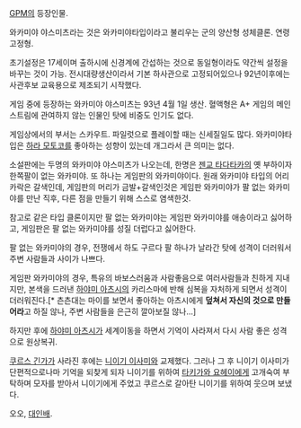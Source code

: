 [[GPM]]의 등장인물.

와카미야 야스미츠라는 것은 와카미야타입이라고 불리우는 군의 양산형 성체클론.
연령고정형.

초기설정은 17세이며 출하시에 신경계에 간섭하는 것으로 동일형이라도 약간씩 설정을 바꾸는 것이 가능.
전시대량생산이라서 기본 하사관으로 고정되어있으나 92년이후에는 사관후보 교육용으로 제조되기 시작했다.

게임 중에 등장하는 와카미야 야스미츠는 93년 4월 1일 생산. 혈액형은 A+
게임의 메인스트림에 관여하지 않는 인물인 탓에 비중도 인기도 없다.

게임상에서의 부서는 스카우트.
파일럿으로 플레이할 때는 신세질일도 많다.
와카미야타입은 [[하라 모토코]]를 좋아하는 성향이 있는데 개그라서 큰 의미는 없다.

소설판에는 두명의 와카미야 야스미츠가 나오는데, 한명은 [[젠교 타다타카]]의 옛 부하이자 한쪽팔이 없는 와카미야. 또 하나는 게임판의 와카미야이다. 원래 와카미야 타입의 어리카락은 갈색인데, 게임판의 머리가 금발+갈색인것은 게임판 와카미야가 팔 없는 와카미야를 만난 직후, 다른 점을 만들기 위해 스스로 염색한것.

참고로 같은 타입 클론이지만 팔 없는 와카미야는 게임판 와카미야를 애송이라고 싫어하고, 게임판은 팔 없는 와카미야를 성질 더럽다고 싫어한다.

팔 없는 와카미야의 경우, 전쟁에서 하도 구르다 팔 하나가 날라간 탓에 성격이 더러워서 주변 사람들과 사이가 나쁘다.

게임판 와카미야의 경우, 특유의 바보스러움과 사람좋음으로 여러사람들과 친하게 지내지만, 본색을 드러낸 [[하야미 아츠시]]의 카리스마에 반해 심복을 자처하게 되면서 성격이 더러워진다.[* 츤츤대는 마이를 보면서 좋아하는 아츠시에게 '''덮쳐서 자신의 것으로 만들어라'''고 하질 않나, 주변 사람들을 은근히 깔아보질 않나...]

하지만 후에 [[하야미 아츠시]]가 세계이동을 하면서 기억이 사라져서 다시 사람 좋은 성격으로 원상복귀.

[[쿠르스 긴가]]가 사라진 후에는 [[니이기 이사미]]와 교제했다.
그러나 그 후 니이기 이사미가 단편적으로나마 기억을 되찾게 되자 니이기를 위하여 [[타키가와 요헤이]]에게 고개숙여 부탁하며 모자를 받아서 니이기에게 주었고 쿠르스로 갈아탄 니이기를 위하여 웃으며 보냈다.

오오, [[대인배]].
